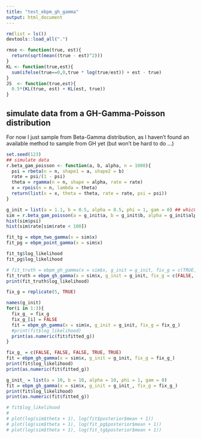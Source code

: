 ```yaml
---
title: "test_ebpm_gh_gamma"
output: html_document
---
```


```r
rm(list = ls())
devtools::load_all(".")

rmse <- function(true, est){
  return(sqrt(mean((true - est)^2)))
}
KL <- function(true,est){
  sum(ifelse(true==0,0,true * log(true/est)) + est - true)
}
JS  <- function(true,est){
  0.5*(KL(true, est) + KL(est, true))
}
```

## simulate data from a GH-Gamma-Poisson distribution
For now I just sample from Beta-Gamma distribution, as I haven't found an available method to sample from GH yet (but won't be hard to do ...) 
```r
set.seed(123)
## simulate data
r.beta_gam_poisson <- function(a, b, alpha, n = 1000){
  psi = rbeta(n = n, shape1 = a, shape2 = b)
  rate = psi/(1 - psi)
  theta = rgamma(n = n, shape = alpha, rate = rate)
  x = rpois(n = n, lambda = theta)
  return(list(x = x, theta = theta, rate = rate, psi = psi))
}

g_init = list(a = 1.1, b = 0.5, alpha = 0.5, phi = 1, gam = 0) ## which is essentially beta-gamma-poisson
sim = r.beta_gam_poisson(a = g_init$a, b = g_init$b, alpha = g_init$alpha)
hist(sim$psi)
hist(sim$rate[sim$rate < 100])
```


```r
fit_tg = ebpm_two_gamma(x = sim$x)
fit_pg = ebpm_point_gamma(x = sim$x)

fit_tg$log_likelihood
fit_pg$log_likelihood

```


```r
# fit_truth = ebpm_gh_gamma(x = sim$x, g_init = g_init, fix_g = c(TRUE, TRUE, TRUE, TRUE, TRUE))
fit_truth = ebpm_gh_gamma(x = sim$x, g_init = g_init, fix_g = c(FALSE, FALSE, FALSE, TRUE, TRUE))
print(fit_truth$log_likelihood)

fix_g = replicate(5, TRUE)

names(g_init)
for(i in 1:3){
  fix_g_ = fix_g
  fix_g_[i] = FALSE
  fit = ebpm_gh_gamma(x = sim$x, g_init = g_init, fix_g = fix_g_)
  #print(fit$log_likelihood)
  print(as.numeric(fit$fitted_g))
}

fix_g_ = c(FALSE, FALSE, FALSE, TRUE, TRUE)
fit = ebpm_gh_gamma(x = sim$x, g_init = g_init, fix_g = fix_g_)
print(fit$log_likelihood)
print(as.numeric(fit$fitted_g))

g_init_ = list(a = 10, b = 10, alpha = 10, phi = 1, gam = 0)
fit = ebpm_gh_gamma(x = sim$x, g_init = g_init_, fix_g = fix_g_)
print(fit$log_likelihood)
print(as.numeric(fit$fitted_g))

# fit$log_likelihood
# 
# plot(log(sim$theta + 1), log(fit$posterior$mean + 1))
# plot(log(sim$theta + 1), log(fit_pg$posterior$mean + 1))
# plot(log(sim$theta + 1), log(fit_tg$posterior$mean + 1))

```


